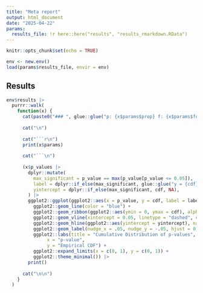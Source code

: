 ```yaml
---
title: "Meta report"
output: html_document
date: "2025-04-22"
params:
  results_file: !r here::here("results", "results_rmarkdown.RData")
---
```


```r
knitr::opts_chunk$set(echo = TRUE)
```

```r
env <- new.env()
load(params$results_file, envir = env)
```

## Results {.tabset}

```r
env$results |> 
  purrr::walk(
    function(x) {
      cat(paste0("### ", glue::glue("p: {x$params$prop} f: {x$params$folds} s: {x$params$seed}"), "\n"))
      
      cat("\n")
      
      cat("```r\n")
      print(x$params)
      
      cat("```\n")
      
      (x$p_values |>
        dplyr::mutate(
          max_significant = p_value == max(p_value[p_value <= 0.05]),
          label = dplyr::if_else(max_significant, glue::glue("y = {cdf} / p_value = {round(p_value, 5)}"), NA_character_),
          yintercept = dplyr::if_else(max_significant, cdf, NA),
        ) |>
        ggplot2::ggplot(ggplot2::aes(x = p_value, y = cdf, label = label)) +
          ggplot2::geom_line(color = "blue") +
          ggplot2::geom_ribbon(ggplot2::aes(ymin = 0, ymax = cdf), alpha = 0.1) +
          ggplot2::geom_vline(xintercept = 0.05, linetype = "dashed", color = "red") +
          ggplot2::geom_hline(ggplot2::aes(yintercept = yintercept), na.rm = TRUE, linetype = "dashed", color = "gray") +
          ggplot2::geom_label(nudge_x = .05, nudge_y = -.05, hjust = 0, na.rm = TRUE, fill = "white") +
          ggplot2::labs(title = "Cumulative Distribution of p-values",
               x = "p-value",
               y = "Empirical CDF") +
          ggplot2::expand_limits(x = c(0, 1), y = c(0, 1)) +
          ggplot2::theme_minimal()) |> 
        print()
      
      cat("\n\n")
    }
  )

```


